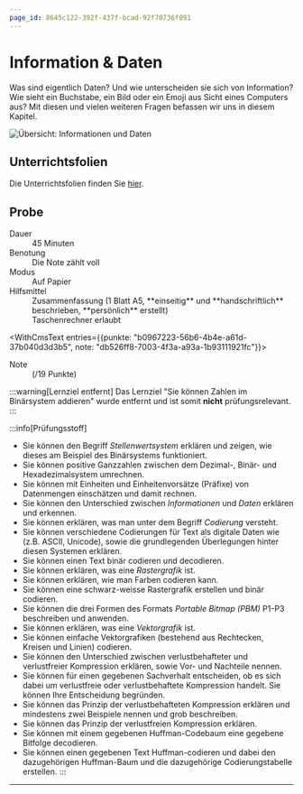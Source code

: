 ```yaml
---
page_id: 8645c122-392f-437f-bcad-92f70736f091
---
```



# Information & Daten

Was sind eigentlich Daten? Und wie unterscheiden sie sich von Information? Wie sieht ein Buchstabe, ein Bild oder ein Emoji aus Sicht eines Computers aus? Mit diesen und vielen weiteren Fragen befassen wir uns in diesem Kapitel.

![Übersicht: Informationen und Daten](img/ao-daten-informationen.png)

## Unterrichtsfolien

Die Unterrichtsfolien finden Sie [hier](https://erzbe-my.sharepoint.com/:f:/g/personal/silas_berger_gbsl_ch/EgygoURAg8lKg8ju7_HEb8UBWr_cusFu2FrH0iYn9F2p5Q?e=rgHSVM).

## Probe

<DefinitionList>
  <dt>Dauer</dt>
  <dd>45 Minuten</dd>

<dt>Benotung</dt>
<dd>Die Note zählt voll</dd>

<dt>Modus</dt>
<dd>Auf Papier</dd>

<dt>Hilfsmittel</dt>
<dd>
    Zusammenfassung (1 Blatt A5, **einseitig** und **handschriftlich** beschrieben, **persönlich** erstellt)
</dd>
<dd>Taschenrechner erlaubt</dd>

  <WithCmsText entries={{punkte: "b0967223-56b6-4b4e-a61d-37b040d3d3b5", note: "db526ff8-7003-4f3a-a93a-1b93111921fc"}}>
    <dt>Note</dt>
    <dd>__<CmsText name="note" />__ (<CmsText name="punkte"/>/19 Punkte)</dd>
  </WithCmsText>
</DefinitionList>

:::warning[Lernziel entfernt] Das Lernziel "Sie können Zahlen im Binärsystem addieren" wurde entfernt und ist somit **nicht** prüfungsrelevant. :::

:::info[Prüfungsstoff]

- Sie können den Begriff _Stellenwertsystem_ erklären und zeigen, wie dieses am Beispiel des Binärsystems funktioniert.
- Sie können positive Ganzzahlen zwischen dem Dezimal-, Binär- und Hexadezimalsystem umrechnen.
- Sie können mit Einheiten und Einheitenvorsätze (Präfixe) von Datenmengen einschätzen und damit rechnen.
- Sie können den Unterschied zwischen _Informationen_ und _Daten_ erklären und erkennen.
- Sie können erklären, was man unter dem Begriff _Codierung_ versteht.
- Sie können verschiedene Codierungen für Text als digitale Daten wie (z.B. ASCII, Unicode), sowie die grundlegenden Überlegungen hinter diesen Systemen erklären.
- Sie können einen Text binär codieren und decodieren.
- Sie können erklären, was eine _Rastergrafik_ ist.
- Sie können erklären, wie man Farben codieren kann.
- Sie können eine schwarz-weisse Rastergrafik erstellen und binär codieren.
- Sie können die drei Formen des Formats _Portable Bitmap (PBM)_ P1-P3 beschreiben und anwenden.
- Sie können erklären, was eine _Vektorgrafik_ ist.
- Sie können einfache Vektorgrafiken (bestehend aus Rechtecken, Kreisen und Linien) codieren.
- Sie können den Unterschied zwischen verlustbehafteter und verlustfreier Kompression erklären, sowie Vor- und Nachteile nennen.
- Sie können für einen gegebenen Sachverhalt entscheiden, ob es sich dabei um verlustfreie oder verlustbehaftete Kompression handelt. Sie können Ihre Entscheidung begründen.
- Sie können das Prinzip der verlustbehafteten Kompression erklären und mindestens zwei Beispiele nennen und grob beschreiben.
- Sie können das Prinzip der verlustfreien Kompression erklären.
- Sie können mit einem gegebenen Huffman-Codebaum eine gegebene Bitfolge decodieren.
- Sie können einen gegebenen Text Huffman-codieren und dabei den dazugehörigen Huffman-Baum und die dazugehörige Codierungstabelle erstellen. :::

---
